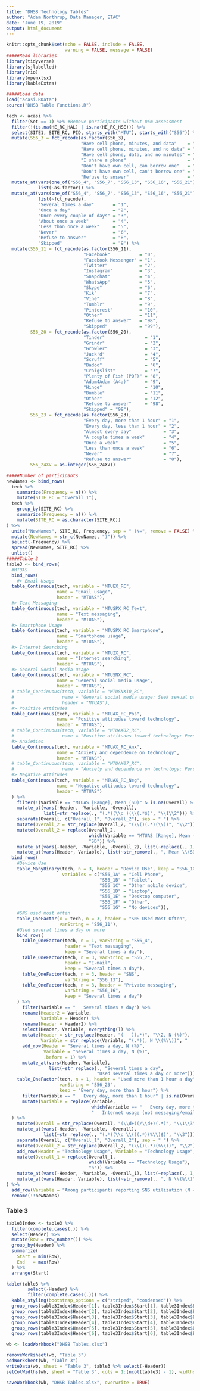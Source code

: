 ```yaml
---
title: "DHSB Technology Tables"
author: "Adam Northrup, Data Manager, ETAC"
date: "June 19, 2019"
output: html_document
---
```


```r
knitr::opts_chunk$set(echo = FALSE, include = FALSE, 
                      warning = FALSE, message = FALSE)
#####Read libraries
library(tidyverse)
library(sjlabelled)
library(rio)
library(openxlsx)
library(kableExtra)

#####Load data
load("acasi.RData")
source("DHSB Table Functions.R")
```

```r
tech <- acasi %>%
  filter(Set == 1) %>% #Remove participants without 06m assessment
  filter(!(is.na(HE_RC_HAL) | is.na(HE_RC_HSE))) %>%
  select(SITE1, SITE_RC, PID, starts_with("MTU"), starts_with("S56")) %>%
  mutate(S56_3 = fct_recode(as.factor(S56_3),
                            "Have cell phone, minutes, and data"    = "1",
                            "Have cell phone, minutes, and no data" = "2",
                            "Have cell phone, data, and no minutes" = "3",
                            "I share a phone"                       = "4",
                            "Don't have own cell, can borrow one"   = "5",
                            "Don't have own cell, can't borrow one" = "6",
                            "Refuse to answer"                      = "8")) %>%
  mutate_at(vars(one_of("S56_4", "S56_7", "S56_13", "S56_16", "S56_21")), 
            list(~as.factor)) %>%
  mutate_at(vars(one_of("S56_4", "S56_7", "S56_13", "S56_16", "S56_21")), 
            list(~fct_recode),
            "Several times a day"       = "1",
            "Once a day"                = "2",
            "Once every couple of days" = "3",
            "About once a week"         = "4",
            "Less than once a week"     = "5",
            "Never"                     = "6",
            "Refuse to answer"          = "8",
            "Skipped"                   = "9") %>%
  mutate(S56_11 = fct_recode(as.factor(S56_11),
                             "Facebook"           = "0",
                             "Facebook Messenger" = "1",
                             "Twitter"            = "2",
                             "Instagram"          = "3",
                             "Snapchat"           = "4",
                             "WhatsApp"           = "5",
                             "Skype"              = "6",
                             "Kik"                = "7",
                             "Vine"               = "8",
                             "Tumblr"             = "9",
                             "Pinterest"          = "10",
                             "Other"              = "11",
                             "Refuse to answer"   = "98",
                             "Skipped"            = "99"),
         S56_20 = fct_recode(as.factor(S56_20),
                             "Tinder"               = "1",
                             "Grindr"               = "2",
                             "Growler"              = "3",
                             "Jack'd"               = "4",
                             "Scruff"               = "5",
                             "Badoo"                = "6",
                             "Craigslist"           = "7",
                             "Plenty of Fish (POF)" = "8",
                             "Adam4Adam (A4a)"      = "9",
                             "Hinge"                = "10",
                             "Bumble"               = "11",
                             "Other"                = "12",
                             "Refuse to answer"     = "98",
                             "Skipped" = "99"),
         S56_23 = fct_recode(as.factor(S56_23),
                             "Every day, more than 1 hour" = "1",
                             "Every day, less than 1 hour" = "2",
                             "Almost every day"            = "3",
                             "A couple times a week"       = "4",
                             "Once a week"                 = "5",
                             "Less than once a week"       = "6",
                             "Never"                       = "7",
                             "Refuse to answer"            = "8"),
         S56_24XV = as.integer(S56_24XV))
```

```r
#####Number of participants
newNames <- bind_rows(
  tech %>%
    summarize(Frequency = n()) %>%
    mutate(SITE_RC = "Overall_1"),
  tech %>%
    group_by(SITE_RC) %>%
    summarize(Frequency = n()) %>%
    mutate(SITE_RC = as.character(SITE_RC))
) %>%
  unite("NewNames", SITE_RC, Frequency, sep = " (N=", remove = FALSE) %>%
  mutate(NewNames = str_c(NewNames, ")")) %>%
  select(-Frequency) %>%
  spread(NewNames, SITE_RC) %>%
  unlist()
#####Table 3
table3 <- bind_rows(
  #MTUAS
  bind_rows(
    #> Email Usage
  table_Continuous(tech, variable = "MTUEX_RC",
                   name = "Email usage",
                   header = "MTUAS"),
  #> Text Messaging
  table_Continuous(tech, variable = "MTUSPX_RC_Text",
                   name = "Text messaging",
                   header = "MTUAS"),
  #> Smartphone Usage
  table_Continuous(tech, variable = "MTUSPX_RC_Smartphone",
                   name = "Smartphone usage",
                   header = "MTUAS"),
  #> Internet Searching
  table_Continuous(tech, variable = "MTUIX_RC",
                   name = "Internet searching",
                   header = "MTUAS"),
  #> General Social Media Usage
  table_Continuous(tech, variable = "MTUSNX_RC",
                   name = "General social media usage",
                   header = "MTUAS"),
  # table_Continuous(tech, variable = "MTUSNX10_RC",
  #                  name = "General social media usage: Seek sexual partners/relationships",
  #                  header = "MTUAS"),
  #> Positive Attitudes
  table_Continuous(tech, variable = "MTUAX_RC_Pos",
                   name = "Positive attitudes toward technology",
                   header = "MTUAS"),
  # table_Continuous(tech, variable = "MTUAX02_RC",
  #                  name = "Positive attitudes toward technology: Personal health info"),
  #> Anxieties
  table_Continuous(tech, variable = "MTUAX_RC_Anx",
                   name = "Anxiety and dependence on technology",
                   header = "MTUAS"),
  # table_Continuous(tech, variable = "MTUAX07_RC",
  #                  name = "Anxiety and dependence on technology: Personal health info"),
  #> Negative Attitudes
  table_Continuous(tech, variable = "MTUAX_RC_Neg",
                   name = "Negative attitudes toward technology",
                   header = "MTUAS")
  ) %>%
    filter(!(Variable == "MTUAS [Range], Mean (SD)" & is.na(Overall) & row_number() != 1)) %>%
    mutate_at(vars(-Header, -Variable, -Overall),
              list(~str_replace(., "(.*)(\\d )(\\(.*$)", "\\1\\2"))) %>%
    separate(Overall, c("Overall_1", "Overall_2"), sep = " ") %>%
    mutate(Overall_2 = str_replace(Overall_2, "(\\()(.*)(\\))", "\\2")) %>%
    mutate(Overall_2 = replace(Overall_2, 
                               which(Variable == "MTUAS [Range], Mean (SD)"),
                               "SD")) %>%
    mutate_at(vars(-Header, -Variable, -Overall_2), list(~replace(., 1, "m"))) %>%
    mutate_at(vars(Header, Variable), list(~str_remove(., ", Mean \\(SD\\)"))),
  bind_rows(
    #Device Use
    table_ManyBinary(tech, n = 3, header = "Device Use", keep = "S56_1G",
                     variables = c("S56_1A" = "Cell Phone", 
                                   "S56_1B" = "Tablet", 
                                   "S56_1C" = "Other mobile device",
                                   "S56_1D" = "Laptop",
                                   "S56_1E" = "Desktop computer",
                                   "S56_1F" = "Other", 
                                   "S56_1G" = "No devices")),
    #SNS used most often
    table_OneFactor(x = tech, n = 3, header = "SNS Used Most Often",
                    varString = "S56_11"),
    #Used several times a day or more
    bind_rows(
      table_OneFactor(tech, n = 1, varString = "S56_4",
                      header = "Text messaging",
                      keep = "Several times a day"),
      table_OneFactor(tech, n = 3, varString = "S56_7",
                      header = "E-mail",
                      keep = "Several times a day"),
      table_OneFactor(tech, n = 3, header = "SNS",
                      varString = "S56_13"),
      table_OneFactor(tech, n = 3, header = "Private messaging",
                      varString = "S56_16",
                      keep = "Several times a day")
    ) %>%
      filter(Variable == "   Several times a day") %>%
      rename(Header2 = Variable,
             Variable = Header) %>%
      rename(Header = Header2) %>%
      select(Header, Variable, everything()) %>%
      mutate(Header = str_replace(Header, "(   )(.*)", "\\2, N (%)"),
             Variable = str_replace(Variable, "(.*)(, N \\(%\\))", "   \\1")) %>%
      add_row(Header = "Several times a day, N (%)", 
              Variable = "Several times a day, N (%)",
              .before = 1) %>%
      mutate_at(vars(Header, Variable), 
                list(~str_replace(., "Several times a day", 
                                  "Used several times a day or more"))),
    table_OneFactor(tech, n = 1, header = "Used more than 1 hour a day",
                    varString = "S56_23",
                    keep = "Every day, more than 1 hour") %>%
      filter(Variable == "   Every day, more than 1 hour" | is.na(Overall)) %>%
      mutate(Variable = replace(Variable, 
                                which(Variable == "   Every day, more than 1 hour"), 
                                "   Internet usage (not messaging/email/dating websites)"))
  ) %>%
    mutate(Overall = str_replace(Overall, "(\\d+)(/\\d+)(.*)", "\\1\\3")) %>%
    mutate_at(vars(-Header, -Variable, -Overall),
              list(~str_replace(., "(.*)(\\d \\()(.*)(%\\)$)", "\\3"))) %>%
    separate(Overall, c("Overall_1", "Overall_2"), sep = " ") %>%
    mutate(Overall_2 = str_replace(Overall_2, "(\\()(.*)(%\\))", "\\2")) %>%
    add_row(Header = "Technology Usage", Variable = "Technology Usage", .before = 1) %>%
    mutate(Overall_1 = replace(Overall_1, 
                               which(Variable == "Technology Usage"),
                               "n")) %>%
    mutate_at(vars(-Header, -Variable, -Overall_1), list(~replace(., 1, "%"))) %>%
    mutate_at(vars(Header, Variable), list(~str_remove(., ", N \\(%\\)")))
) %>%
  add_row(Variable = "Among participants reporting SNS utilization (N = 651)") %>%
  rename(!!newNames)
```

### Table 3
```r
table3Index <- table3 %>%
  filter(complete.cases(.)) %>%
  select(Header) %>%
  mutate(Row = row_number()) %>%
  group_by(Header) %>%
  summarize(
    Start = min(Row),
    End   = max(Row)
  ) %>%
  arrange(Start)

kable(table3 %>%
        select(-Header) %>%
        filter(complete.cases(.))) %>%
  kable_styling(bootstrap_options = c("striped", "condensed")) %>%
  group_rows(table3Index$Header[1], table3Index$Start[1], table3Index$End[1]) %>%
  group_rows(table3Index$Header[2], table3Index$Start[2], table3Index$End[2]) %>%
  group_rows(table3Index$Header[3], table3Index$Start[3], table3Index$End[3]) %>%
  group_rows(table3Index$Header[4], table3Index$Start[4], table3Index$End[4]) %>%
  group_rows(table3Index$Header[5], table3Index$Start[5], table3Index$End[5]) %>%
  group_rows(table3Index$Header[6], table3Index$Start[6], table3Index$End[6])
```

```r
wb <- loadWorkbook("DHSB Tables.xlsx")

removeWorksheet(wb, "Table 3")
addWorksheet(wb, "Table 3")
writeData(wb, sheet = "Table 3", table3 %>% select(-Header))
setColWidths(wb, sheet = "Table 3", cols = 1:(ncol(table3) - 1), widths = "auto")

saveWorkbook(wb, "DHSB Tables.xlsx", overwrite = TRUE)
```

